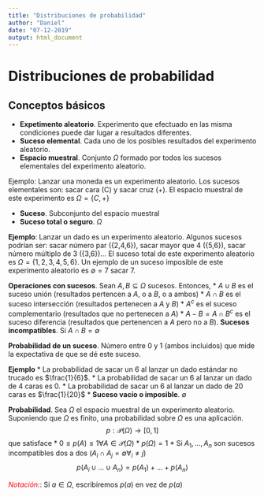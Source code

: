 ```yaml
---
title: "Distribuciones de probabilidad"
author: "Daniel"
date: "07-12-2019"
output: html_document
---
```


# Distribuciones de probabilidad

## Conceptos básicos

* **Expetimento aleatorio**. Experimento que efectuado en las misma condiciones puede dar lugar a resultados diferentes.
* **Suceso elemental**. Cada uno de los posibles resultados del experimento aleatorio.
* **Espacio muestral**. Conjunto $\Omega$ formado por todos los sucesos elementales del experimento aleatorio.

Ejemplo: Lanzar una moneda es un experimento aleatorio. Los sucesos elementales son: sacar cara (C) y sacar cruz (+).
El espacio muestral de este experimento es $\Omega= {\{C,+}\}$

* **Suceso**. Subconjunto del espacio muestral
* **Suceso total o seguro**. $\Omega$

**Ejemplo**: Lanzar un dado es un experimento aleatorio.
Algunos sucesos podrían ser: sacar número par ({2,4,6}), sacar mayor que 4 ({5,6}), sacar número múltiplo de 3 ({3,6})...
El suceso total de este experimento aleatorio es $\Omega = \{1,2,3,4,5,6\}$.
Un ejemplo de un suceso imposible de este experimento aleatorio es $\emptyset = {7}$ sacar 7.

**Operaciones con sucesos**. Sean $A,B\subseteq \Omega$ sucesos. Entonces,
* $A\cup B$ es el suceso unión (resultados pertencen a $A$, o a $B$, o a ambos)
* $A\cap B$ es el suceso intersección (resultados pertenecen a $A$ y $B$)
* $A^c$ es el suceso complementario (resultados que no pertenecen a $A$)
* $A-B=A\cap B^{c}$ es el suceso diferencia (resultados que pertenencen a $A$ pero no a $B$).
**Sucesos incompatibles**. Si $A\cap B=\emptyset$

**Probabilidad de un suceso**. Número entre 0 y 1 (ambos incluidos) que mide la expectativa de que se dé este suceso.

**Ejemplo**
* La probabilidad de sacar un 6 al lanzar un dado estándar no trucado es $\frac{1}{6}$.
* La probabilidad de sacar un 6 al lanzar un dado de 4 caras es 0.
* La probabilidad de sacar un 6 al lanzar un dado de 20 caras es $\frac{1}{20}$
* **Suceso vacío o imposible**. $\emptyset$

**Probabilidad**. Sea $\Omega$ el espacio muestral de un experimento aleatorio. Suponiendo que $\Omega$ es finito, una probabilidad sobre $\Omega$ es una aplicación.
$$p:\mathcal{P} (\Omega)\longrightarrow[0,1]$$
que satisface
* $0 \leq p(A) \leq 1 \forall A\in \mathcal{P} (\Omega)$
* $p(\Omega)=1$
* Si ${A_1,...,A_n}$ son sucesos incompatibles dos a dos $(A_i\cap A_j = \emptyset \forall_i \neq j)$
$$p(A_i \cup ...\cup A_n) = p(A_1)+...+p(A_n)$$

<span style="color:red">*Notación:*</span>: Si $a \in \Omega$, escribiremos $p(a)$ en vez de $p({a})$




